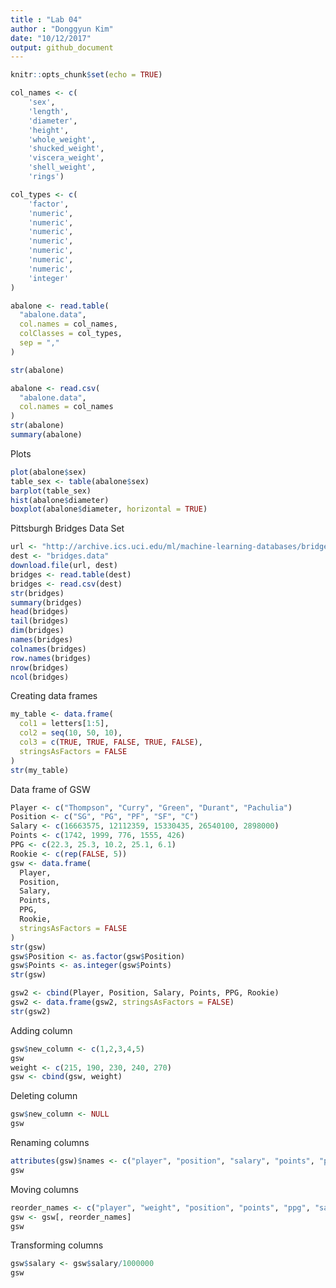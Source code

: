 ```yaml
---
title : "Lab 04"
author : "Donggyun Kim"
date: "10/12/2017"
output: github_document
---
```


```r
knitr::opts_chunk$set(echo = TRUE)
```

```r
col_names <- c(
    'sex',
    'length',
    'diameter',
    'height',
    'whole_weight',
    'shucked_weight',
    'viscera_weight',
    'shell_weight',
    'rings')

col_types <- c(
    'factor',
    'numeric',
    'numeric',
    'numeric',
    'numeric',
    'numeric',
    'numeric',
    'numeric',
    'integer'   
)

abalone <- read.table(
  "abalone.data", 
  col.names = col_names, 
  colClasses = col_types, 
  sep = ","
)

str(abalone)

abalone <- read.csv(
  "abalone.data",
  col.names = col_names
)
str(abalone)
summary(abalone)
```

Plots
```r
plot(abalone$sex)
table_sex <- table(abalone$sex)
barplot(table_sex)
hist(abalone$diameter)
boxplot(abalone$diameter, horizontal = TRUE)
```

Pittsburgh Bridges Data Set
```r
url <- "http://archive.ics.uci.edu/ml/machine-learning-databases/bridges/bridges.data.version1"
dest <- "bridges.data"
download.file(url, dest)
bridges <- read.table(dest)
bridges <- read.csv(dest)
str(bridges)
summary(bridges)
head(bridges)
tail(bridges)
dim(bridges)
names(bridges)
colnames(bridges)
row.names(bridges)
nrow(bridges)
ncol(bridges)
```

Creating data frames
```r
my_table <- data.frame(
  col1 = letters[1:5],
  col2 = seq(10, 50, 10),
  col3 = c(TRUE, TRUE, FALSE, TRUE, FALSE),
  stringsAsFactors = FALSE
)
str(my_table)
```

Data frame of GSW
```r
Player <- c("Thompson", "Curry", "Green", "Durant", "Pachulia")
Position <- c("SG", "PG", "PF", "SF", "C")
Salary <- c(16663575, 12112359, 15330435, 26540100, 2898000)
Points <- c(1742, 1999, 776, 1555, 426)
PPG <- c(22.3, 25.3, 10.2, 25.1, 6.1)
Rookie <- c(rep(FALSE, 5))
gsw <- data.frame(
  Player,
  Position,
  Salary,
  Points,
  PPG,
  Rookie,
  stringsAsFactors = FALSE
)
str(gsw)
gsw$Position <- as.factor(gsw$Position)
gsw$Points <- as.integer(gsw$Points)
str(gsw)

gsw2 <- cbind(Player, Position, Salary, Points, PPG, Rookie)
gsw2 <- data.frame(gsw2, stringsAsFactors = FALSE)
str(gsw2)
```

Adding column
```r
gsw$new_column <- c(1,2,3,4,5)
gsw
weight <- c(215, 190, 230, 240, 270)
gsw <- cbind(gsw, weight)
```

Deleting column
```r
gsw$new_column <- NULL
gsw
```

Renaming columns
```r
attributes(gsw)$names <- c("player", "position", "salary", "points", "ppg", "rooky", "weight")
gsw
```

Moving columns
```r
reorder_names <- c("player", "weight", "position", "points", "ppg", "salary", "rooky")
gsw <- gsw[, reorder_names]
gsw
```

Transforming columns
```r
gsw$salary <- gsw$salary/1000000
gsw
```